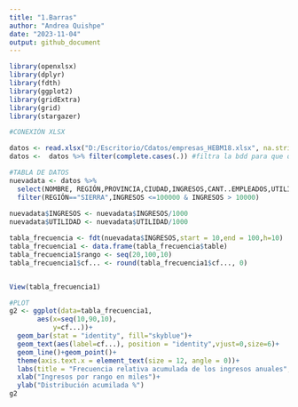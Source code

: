 ---
title: "1.Barras"
author: "Andrea Quishpe"
date: "2023-11-04"
output: github_document
---

```{r}
library(openxlsx)
library(dplyr)
library(fdth)
library(ggplot2)
library(gridExtra)
library(grid)
library(stargazer)
```

```{r}
#CONEXIÓN XLSX

datos <- read.xlsx("D:/Escritorio/Cdatos/empresas_HEBM18.xlsx", na.strings = T)
datos <-  datos %>% filter(complete.cases(.)) #filtra la bdd para que quede con datos completos
```

```{r}
#TABLA DE DATOS
nuevadata <- datos %>% 
  select(NOMBRE, REGIÓN,PROVINCIA,CIUDAD,INGRESOS,CANT..EMPLEADOS,UTILIDAD) %>% 
  filter(REGIÓN=="SIERRA",INGRESOS <=100000 & INGRESOS > 10000)
  
nuevadata$INGRESOS <- nuevadata$INGRESOS/1000
nuevadata$UTILIDAD <- nuevadata$UTILIDAD/1000  

tabla_frecuencia <- fdt(nuevadata$INGRESOS,start = 10,end = 100,h=10)
tabla_frecuencia1 <- data.frame(tabla_frecuencia$table)
tabla_frecuencia1$rango <- seq(20,100,10)
tabla_frecuencia1$cf... <- round(tabla_frecuencia1$cf..., 0)


View(tabla_frecuencia1)

```

```{r}
#PLOT
g2 <- ggplot(data=tabla_frecuencia1, 
       aes(x=seq(10,90,10),
           y=cf...))+
  geom_bar(stat = "identity", fill="skyblue")+
  geom_text(aes(label=cf...), position = "identity",vjust=0,size=6)+
  geom_line()+geom_point()+
  theme(axis.text.x = element_text(size = 12, angle = 0))+
  labs(title = "Frecuencia relativa acumulada de los ingresos anuales", subtitle = "Pequeñas empresas Región Sierra del Ecuador")+
  xlab("Ingresos por rango en miles")+
  ylab("Distribución acumilada %")
g2 


```






 

